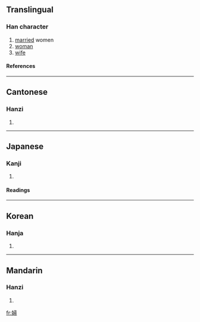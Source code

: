 {{see|妇}}

==Translingual==
===Han character===
{{Han char|rn=38|rad=女|as=08|sn=11|four=4742<sub>7</sub>|canj=女尸一月 (VSMB)}}
# [[married]] women
# [[woman]]
# [[wife]]
====References====
{{Han ref|kx=0265.140|dkj=06432|dj=0532.130|hdz=21062.060|uh=5A66|ud=23142|bh=B0FC|bd=45308}}

----
==Cantonese==
===Hanzi===
{{yue-hanzi|jyut=|y=fu5}}
# {{defn|Cantonese}}

----
==Japanese==
===Kanji===
{{ja-kanji|grade=|rs=女08}}
# {{defn|Japanese}} 
====Readings====
{{ja-readings|on=[[ふ]] (fu)|kun=[[よめ]] (yome), [[おんな]] (onna)}}

----
==Korean==
===Hanja===
{{ko-hanja|hangeul=부|rv=bu|mr=pu}}
# {{defn|Korean}}

----
==Mandarin==
===Hanzi===
{{cmn-hanzi|sim=妇|pin=[[fù]] (fu4)|wg=fu<sup>4</sup>}}
# {{defn|Mandarin}}

[[fr:婦]]
